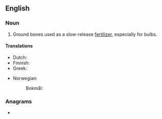 {{also|bonemeal|bone-meal}}
==English==

===Noun===
{{en-noun|~}}

# Ground bones used as a slow-release [[fertilizer]], especially for bulbs.

====Translations====
{{trans-top|ground bones used as a slow-release fertilizer}}
* Dutch: {{t|nl|beendermeel|n}}
* Finnish: {{t|fi|luujauho}}
* Greek: {{t+|el|οστεάλευρο|n|sc=Grek}}
{{trans-mid}}
* Norwegian:
*: Bokmål: {{t|nb|beinmel|n}}
{{trans-bottom}}

===Anagrams===
* {{anagrams|en|a=abeelmno|mole bean}}